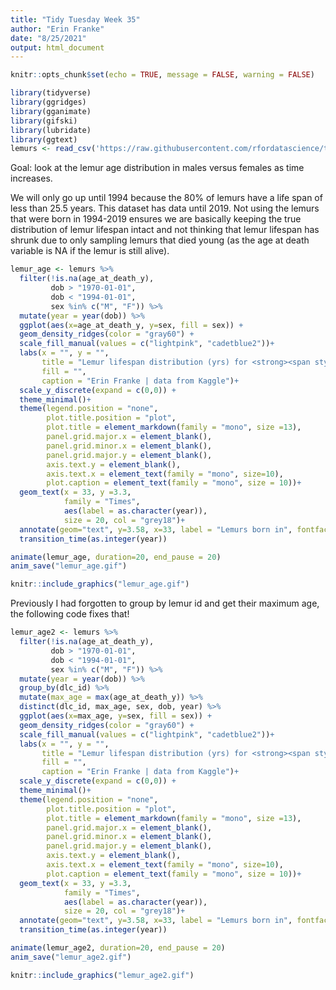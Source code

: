 ```yaml
---
title: "Tidy Tuesday Week 35"
author: "Erin Franke"
date: "8/25/2021"
output: html_document
---
```


```r
knitr::opts_chunk$set(echo = TRUE, message = FALSE, warning = FALSE)
```

```r
library(tidyverse)
library(ggridges)
library(gganimate)     
library(gifski)  
library(lubridate)
library(ggtext)
lemurs <- read_csv('https://raw.githubusercontent.com/rfordatascience/tidytuesday/master/data/2021/2021-08-24/lemur_data.csv')
```

Goal: look at the lemur age distribution in males versus females as time increases. 

We will only go up until 1994 because the 80% of lemurs have a life span of less than 25.5 years. This dataset has data until 2019. Not using the lemurs that were born in 1994-2019 ensures we are basically keeping the true distribution of lemur lifespan intact and not thinking that lemur lifespan has shrunk due to only sampling lemurs that died young (as the age at death variable is NA if the lemur is still alive).

```r
lemur_age <- lemurs %>%
  filter(!is.na(age_at_death_y), 
         dob > "1970-01-01", 
         dob < "1994-01-01",
         sex %in% c("M", "F")) %>%
  mutate(year = year(dob)) %>%
  ggplot(aes(x=age_at_death_y, y=sex, fill = sex)) +
  geom_density_ridges(color = "gray60") +
  scale_fill_manual(values = c("lightpink", "cadetblue2"))+
  labs(x = "", y = "", 
       title = "Lemur lifespan distribution (yrs) for <strong><span style='color:cadetblue2'>male</span></strong></b> vs. <strong><span style='color:lightpink'>female</span></strong></b> lemurs",
       fill = "",
       caption = "Erin Franke | data from Kaggle")+
  scale_y_discrete(expand = c(0,0)) +
  theme_minimal()+
  theme(legend.position = "none",
        plot.title.position = "plot", 
        plot.title = element_markdown(family = "mono", size =13),
        panel.grid.major.x = element_blank(), 
        panel.grid.minor.x = element_blank(),
        panel.grid.major.y = element_blank(),
        axis.text.y = element_blank(), 
        axis.text.x = element_text(family = "mono", size=10), 
        plot.caption = element_text(family = "mono", size = 10))+
  geom_text(x = 33, y =3.3,
            family = "Times",  
            aes(label = as.character(year)),  
            size = 20, col = "grey18")+
  annotate(geom="text", y=3.58, x=33, label = "Lemurs born in", fontface = "bold", cex=5)+
  transition_time(as.integer(year))

animate(lemur_age, duration=20, end_pause = 20)
anim_save("lemur_age.gif")
```

```r
knitr::include_graphics("lemur_age.gif")
```

Previously I had forgotten to group by lemur id and get their maximum age, the following code fixes that!
```r
lemur_age2 <- lemurs %>%
  filter(!is.na(age_at_death_y), 
         dob > "1970-01-01", 
         dob < "1994-01-01",
         sex %in% c("M", "F")) %>%
  mutate(year = year(dob)) %>%
  group_by(dlc_id) %>%
  mutate(max_age = max(age_at_death_y)) %>%
  distinct(dlc_id, max_age, sex, dob, year) %>%
  ggplot(aes(x=max_age, y=sex, fill = sex)) +
  geom_density_ridges(color = "gray60") +
  scale_fill_manual(values = c("lightpink", "cadetblue2"))+
  labs(x = "", y = "", 
       title = "Lemur lifespan distribution (yrs) for <strong><span style='color:cadetblue2'>male</span></strong></b> vs. <strong><span style='color:lightpink'>female</span></strong></b> lemurs",
       fill = "",
       caption = "Erin Franke | data from Kaggle")+
  scale_y_discrete(expand = c(0,0)) +
  theme_minimal()+
  theme(legend.position = "none",
        plot.title.position = "plot", 
        plot.title = element_markdown(family = "mono", size =13),
        panel.grid.major.x = element_blank(), 
        panel.grid.minor.x = element_blank(),
        panel.grid.major.y = element_blank(),
        axis.text.y = element_blank(), 
        axis.text.x = element_text(family = "mono", size=10), 
        plot.caption = element_text(family = "mono", size = 10))+
  geom_text(x = 33, y =3.3,
            family = "Times",  
            aes(label = as.character(year)),  
            size = 20, col = "grey18")+
  annotate(geom="text", y=3.58, x=33, label = "Lemurs born in", fontface = "bold", cex=5)+
  transition_time(as.integer(year))

animate(lemur_age2, duration=20, end_pause = 20)
anim_save("lemur_age2.gif")
```

```r
knitr::include_graphics("lemur_age2.gif")
```